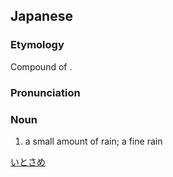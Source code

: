 ==Japanese==
{{ja-kanjitab|いと|さめ|yomi=kun}}

===Etymology===
Compound of {{compound|糸|tr1=ito|t1=thread|雨|tr2=same|t2=rain|lang=ja}}.

===Pronunciation===
{{ja-pron|いとさめ|y=kun}}

===Noun===
{{ja-noun|いとさめ}}

# a small amount of rain; a fine rain

[[Category:ja:Rain|いとさめ]]